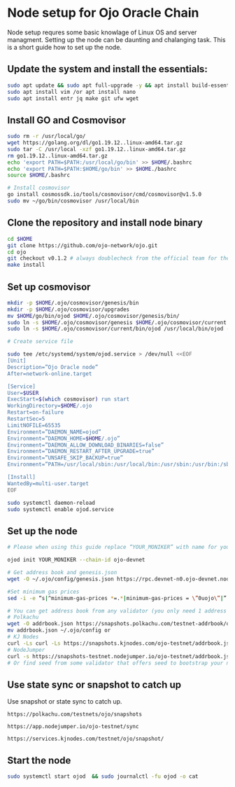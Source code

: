# Node setup for Ojo Oracle Chain

Node setup requres some basic knowlage of Linux OS and server managment. Setting up the node
can be daunting and chalanging task. This is a short guide how to set up the node.

## Update the system and install the essentials:

```bash
sudo apt update && sudo apt full-upgrade -y && apt install build-essential 
sudo apt install vim /or apt install nano 
sudo apt install entr jq make git ufw wget 
```

## Install GO and Cosmovisor

```bash
sudo rm -r /usr/local/go/
wget https://golang.org/dl/go1.19.12..linux-amd64.tar.gz
sudo tar -C /usr/local -xzf go1.19.12..linux-amd64.tar.gz
rm go1.19.12..linux-amd64.tar.gz
echo 'export PATH=$PATH:/usr/local/go/bin' >> $HOME/.bashrc
echo 'export PATH=$PATH:$HOME/go/bin' >> $HOME./bashrc
source $HOME/.bashrc

# Install cosmovisor
go install cosmossdk.io/tools/cosmovisor/cmd/cosmovisor@v1.5.0
sudo mv ~/go/bin/cosmovisor /usr/local/bin
```

## Clone the repository and install node binary

```bash
cd $HOME 
git clone https://github.com/ojo-network/ojo.git
cd ojo 
git checkout v0.1.2 # always doublecheck from the official team for the right version
make install
```

## Set up cosmovisor

```bash 
mkdir -p $HOME/.ojo/cosmovisor/genesis/bin
mkdir -p $HOME/.ojo/cosmovisor/upgrades
mv $HOME/go/bin/ojod $HOME/.ojo/cosmovisor/genesis/bin/
sudo ln -s $HOME/.ojo/cosmovisor/genesis $HOME/.ojo/cosmovisor/current -f
sudo ln -s $HOME/.ojo/cosmovisor/current/bin/ojod /usr/local/bin/ojod -f

# Create service file

sudo tee /etc/systemd/system/ojod.service > /dev/null <<EOF
[Unit]
Description=”Ojo Oracle node”
After=network-online.target

[Service]
User=$USER
ExecStart=$(which cosmovisor) run start
WorkingDirectory=$HOME/.ojo
Restart=on-failure 
RestartSec=5
LimitNOFILE=65535
Environment=”DAEMON_NAME=ojod”
Environment=”DAEMON_HOME=$HOME/.ojo”
Environment=”DAEMON_ALLOW_DOWNLOAD_BINARIES=false”
Environment=”DAEMON_RESTART_AFTER_UPGRADE=true”
Environment=”UNSAFE_SKIP_BACKUP=true”
Environment=”PATH=/usr/local/sbin:/usr/local/bin:/usr/sbin:/usr/bin:/sbin:/bin:/usr/games:/usr/local/games:/snap/bin:$HOME/.ojo/cosmovisor/current/bin”

[Install]
WantedBy=multi-user.target
EOF

sudo systemctl daemon-reload
sudo systemctl enable ojod.service
```

## Set up the node 

```bash
# Please when using this guide replace “YOUR_MONIKER” with name for your node.

ojod init YOUR_MONIKER --chain-id ojo-devnet

# Get address book and genesis.json
wget -O ~/.ojo/config/genesis.json https://rpc.devnet-n0.ojo-devnet.node.ojo.network/genesis

#Set minimum gas prices
sed -i -e “s|^minimum-gas-prices *=.*|minimum-gas-prices = \”0uojo\”|” $HOME/.ojo/config/app.toml

# You can get address book from any validator (you only need 1 address book)
# Polkachu
wget -O addrbook.json https://snapshots.polkachu.com/testnet-addrbook/ojo/addrbook.json –inet4-only
mv addrbook.json ~/.ojo/config or
# KJ Nodes
curl -Ls curl -Ls https://snapshots.kjnodes.com/ojo-testnet/addrbook.json > $HOME/.ojo/config/addrbook.json or
# NodeJumper
curl -s https://snapshots-testnet.nodejumper.io/ojo-testnet/addrbook.json > $HOME/.ojo/config/addrbook.json
# Or find seed from some validator that offers seed to bootstrap your node
```

## Use state sync or snapshot to catch up

Use snapshot or state sync to catch up.


```
https://polkachu.com/testnets/ojo/snapshots

https://app.nodejumper.io/ojo-testnet/sync

https://services.kjnodes.com/testnet/ojo/snapshot/
```

## Start the node

```bash
sudo systemctl start ojod  && sudo journalctl -fu ojod -o cat
```